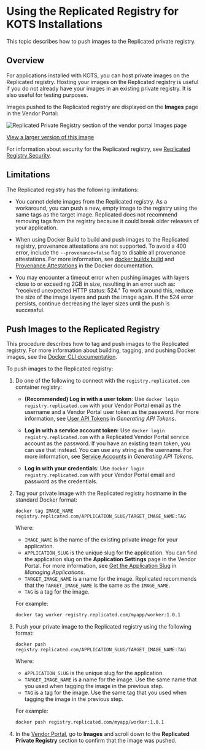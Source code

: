 
# Using the Replicated Registry for KOTS Installations

This topic describes how to push images to the Replicated private registry.

## Overview

For applications installed with KOTS, you can host private images on the Replicated registry. Hosting your images on the Replicated registry is useful if you do not already have your images in an existing private registry. It is also useful for testing purposes.

Images pushed to the Replicated registry are displayed on the **Images** page in the Vendor Portal:

![Replicated Private Registry section of the vendor portal Images page](/images/images-replicated-registry.png)

[View a larger version of this image](/images/images-replicated-registry.png)

For information about security for the Replicated registry, see [Replicated Registry Security](packaging-private-registry-security).

## Limitations

The Replicated registry has the following limitations:

* You cannot delete images from the Replicated registry. As a workaround, you can push a new, empty image to the registry using the same tags as the target image. Replicated does not recommend removing tags from the registry because it could break older releases of your application.

* When using Docker Build to build and push images to the Replicated registry, provenance attestations are not supported. To avoid a 400 error, include the `--provenance=false` flag to disable all provenance attestations. For more information, see [docker buildx build](https://docs.docker.com/engine/reference/commandline/buildx_build/#provenance) and [Provenance Attestations](https://docs.docker.com/build/attestations/slsa-provenance/) in the Docker documentation.

* You may encounter a timeout error when pushing images with layers close to or exceeding 2GB in size, resulting in an error such as: "received unexpected HTTP status: 524." To work around this, reduce the size of the image layers and push the image again. If the 524 error persists, continue decreasing the layer sizes until the push is successful.

## Push Images to the Replicated Registry

This procedure describes how to tag and push images to the Replicated registry. For more information about building, tagging, and pushing Docker images, see the
[Docker CLI documentation](https://docs.docker.com/engine/reference/commandline/cli/).

To push images to the Replicated registry:

1. Do one of the following to connect with the `registry.replicated.com` container registry:
   * **(Recommended) Log in with a user token**: Use `docker login registry.replicated.com` with your Vendor Portal email as the username and a Vendor Portal user token as the password. For more information, see [User API Tokens](replicated-api-tokens#user-api-tokens) in _Generating API Tokens_.
   * **Log in with a service account token:** Use `docker login registry.replicated.com` with a Replicated Vendor Portal service account as the password. If you have an existing team token, you can use that instead. You can use any string as the username. For more information, see [Service Accounts](replicated-api-tokens#service-accounts) in _Generating API Tokens_.
   
      <TeamTokenNote/>

   * **Log in with your credentials**: Use `docker login registry.replicated.com` with your Vendor Portal email and password as the credentials.

1. Tag your private image with the Replicated registry hostname in the standard
Docker format:

   ```
   docker tag IMAGE_NAME registry.replicated.com/APPLICATION_SLUG/TARGET_IMAGE_NAME:TAG
   ```

   Where:
   * `IMAGE_NAME` is the name of the existing private image for your application.
   * `APPLICATION_SLUG` is the unique slug for the application. You can find the application slug on the **Application Settings** page in the Vendor Portal. For more information, see [Get the Application Slug](/vendor/vendor-portal-manage-app#slug) in _Managing Applications_.
   * `TARGET_IMAGE_NAME` is a name for the image. Replicated recommends that the `TARGET_IMAGE_NAME` is the same as the `IMAGE_NAME`.
   * `TAG` is a tag for the image.

   For example:

   ```bash
   docker tag worker registry.replicated.com/myapp/worker:1.0.1
   ```

1. Push your private image to the Replicated registry using the following format:

   ```
   docker push registry.replicated.com/APPLICATION_SLUG/TARGET_IMAGE_NAME:TAG
   ```
   Where:
   * `APPLICATION_SLUG` is the unique slug for the application.
   * `TARGET_IMAGE_NAME` is a name for the image. Use the same name that you used when tagging the image in the previous step. 
   * `TAG` is a tag for the image. Use the same tag that you used when tagging the image in the previous step.

   For example:

   ```bash
   docker push registry.replicated.com/myapp/worker:1.0.1
   ```    

1. In the [Vendor Portal](https://vendor.replicated.com/), go to **Images** and scroll down to the **Replicated Private Registry** section to confirm that the image was pushed. 